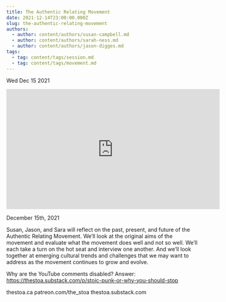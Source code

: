 ```yaml
---
title: The Authentic Relating Movement
date: 2021-12-14T23:00:00.000Z
slug: the-authentic-relating-movement
authors:
  - author: content/authors/susan-campbell.md
  - author: content/authors/sarah-ness.md
  - author: content/authors/jason-digges.md
tags:
  - tag: content/tags/session.md
  - tag: content/tags/movement.md
---
```






Wed Dec 15 2021

<iframe width="560" height="315" src="https://www.youtube.com/embed/rtdarzP17iQ" title="The Authentic Relating Movement w/ Susan Campbell, Sarah Ness, and Jason Digges" frameborder="0" allow="accelerometer; autoplay; clipboard-write; encrypted-media; gyroscope; picture-in-picture" allowfullscreen ></iframe>

December 15th, 2021

Susan, Jason, and Sara will reflect on the past, present, and future of the Authentic Relating Movement. We’ll look at the original aims of the movement and evaluate what the movement does well and not so well. We’ll each take a turn on the hot seat and interview one another. And we’ll look together at emerging cultural trends and challenges that we may want to address as the movement continues to grow and evolve.

Why are the YouTube comments disabled? Answer: https://thestoa.substack.com/p/stoic-punk-or-why-you-should-stop

thestoa.ca
patreon.com/the_stoa
thestoa.substack.com


